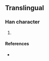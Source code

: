 {{character info/new}}
==Translingual==

===Han character===
{{Han char|rn=85|rad=水|as=11|sn=14|four=|canj=EUAP|ids=⿰氵崑}}

# {{defn|Han|sort=水11}}

====References====
* {{Han ref|kx=0648.281|hdz=31724.021|uh=6F49|ud=28489}}